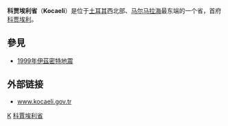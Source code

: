 {{Infobox Province TR
 |name = Kocaeli
 |region = Marmara 
 |population = 1,359,438
 |area = 3,626
 |lat_deg = 29 22
 |lat_min = 30 21
 |lat_hem = N
 |lon_deg = 40 31
 |lon_min = 41 13
 |lon_hem = E
 |postal_code = 41xxx
 |area_code = 262
 |licence = 41
}}
'''科贾埃利省'''（'''Kocaeli'''）是位于[[土耳其|土耳其]]西北部、[[马尔马拉海|马尔马拉海]]最东端的一个省，首府[[科贾埃利|科贾埃利]]。 

== 參見 ==
* [[1999年伊茲密特地震|1999年伊茲密特地震]]

== 外部链接 ==
* [http://www.kocaeli.gov.tr www.kocaeli.gov.tr] {{Wayback|url=http://www.kocaeli.gov.tr/ |date=20090428023021 }}

{{WAsia-stub}}
{{Turkey}}

[[Category:土耳其行政區劃|K]]
[[Category:科賈埃利省|]]